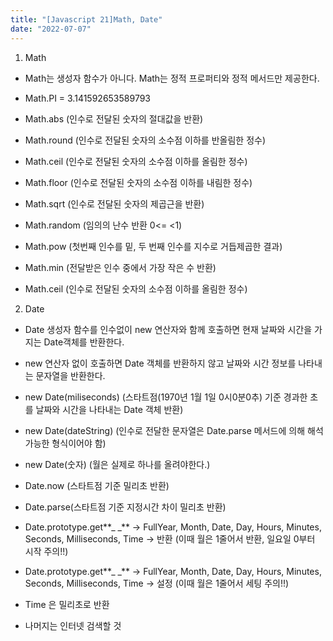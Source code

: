 ```yaml
---
title: "[Javascript 21]Math, Date"
date: "2022-07-07"
---
```


1. Math

- Math는 생성자 함수가 아니다. Math는 정적 프로퍼티와 정적 메서드만 제공한다.

- Math.PI = 3.141592653589793

- Math.abs (인수로 전달된 숫자의 절대값을 반환)

- Math.round (인수로 전달된 숫자의 소수점 이하를 반올림한 정수)

- Math.ceil (인수로 전달된 숫자의 소수점 이하를 올림한 정수)

- Math.floor (인수로 전달된 숫자의 소수점 이하를 내림한 정수)

- Math.sqrt (인수로 전달된 숫자의 제곱근을 반환)

- Math.random (임의의 난수 반환 0<= <1)

- Math.pow (첫번째 인수를 밑, 두 번째 인수를 지수로 거듭제곱한 결과)

- Math.min (전달받은 인수 중에서 가장 작은 수 반환)

- Math.ceil (인수로 전달된 숫자의 소수점 이하를 올림한 정수)

2. Date

- Date 생성자 함수를 인수없이 new 연산자와 함께 호출하면 현재 날짜와 시간을 가지는 Date객체를 반환한다.

- new 연산자 없이 호출하면 Date 객체를 반환하지 않고 날짜와 시간 정보를 나타내는 문자열을 반환한다.

- new Date(miliseconds) (스타트점(1970년 1월 1일 0시0분0추) 기준 경과한 초를 날짜와 시간을 나타내는 Date 객체 반환)

- new Date(dateString) (인수로 전달한 문자열은 Date.parse 메서드에 의해 해석 가능한 형식이어야 함)

- new Date(숫자) (월은 실제로 하나를 올려야한다.)

- Date.now (스타트점 기준 밀리초 반환)

- Date.parse(스타트점 기준 지정시간 차이 밀리초 반환)

- Date.prototype.get**\_ \_** -> FullYear, Month, Date, Day, Hours, Minutes, Seconds, Milliseconds, Time -> 반환 (이때 월은 1줄어서 반환, 일요일 0부터 시작 주의!!)

- Date.prototype.get**\_ \_** -> FullYear, Month, Date, Day, Hours, Minutes, Seconds, Milliseconds, Time -> 설정 (이때 월은 1줄어서 세팅 주의!!)

- Time 은 밀리초로 반환

- 나머지는 인터넷 검색할 것
